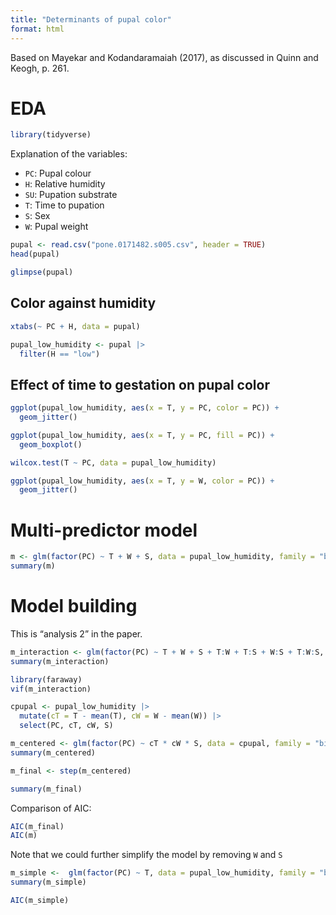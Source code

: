 ```yaml
---
title: "Determinants of pupal color"
format: html
---
```


Based on Mayekar and Kodandaramaiah (2017), as discussed in Quinn and Keogh, p. 261.


# EDA

```r
library(tidyverse)
```


Explanation of the variables:

- `PC`: Pupal colour
- `H`: Relative humidity
- `SU`: Pupation substrate
- `T`: Time to pupation
- `S`: Sex
- `W`: Pupal weight	

```r
pupal <- read.csv("pone.0171482.s005.csv", header = TRUE)
head(pupal)
```

```r
glimpse(pupal)
```

## Color against humidity

```r
xtabs(~ PC + H, data = pupal)
```

```r
pupal_low_humidity <- pupal |>
  filter(H == "low")
```

## Effect of time to gestation on pupal color

```r
ggplot(pupal_low_humidity, aes(x = T, y = PC, color = PC)) +
  geom_jitter()
```

```r
ggplot(pupal_low_humidity, aes(x = T, y = PC, fill = PC)) +
  geom_boxplot()
```

```r
wilcox.test(T ~ PC, data = pupal_low_humidity)
```

```r
ggplot(pupal_low_humidity, aes(x = T, y = W, color = PC)) +
  geom_jitter()
```



# Multi-predictor model

```r
m <- glm(factor(PC) ~ T + W + S, data = pupal_low_humidity, family = "binomial")
summary(m)
```

# Model building

This is "analysis 2" in the paper.

```r
m_interaction <- glm(factor(PC) ~ T + W + S + T:W + T:S + W:S + T:W:S, data = pupal_low_humidity, family = "binomial")
summary(m_interaction)
```

```r
library(faraway)
vif(m_interaction)
```
```r
cpupal <- pupal_low_humidity |>
  mutate(cT = T - mean(T), cW = W - mean(W)) |>
  select(PC, cT, cW, S)
```

```r
m_centered <- glm(factor(PC) ~ cT * cW * S, data = cpupal, family = "binomial")
summary(m_centered)
```

```r
m_final <- step(m_centered)
```


```r
summary(m_final)
```

Comparison of AIC:
```r
AIC(m_final)
AIC(m)
```

Note that we could further simplify the model by removing `W` and `S`

```r
m_simple <-  glm(factor(PC) ~ T, data = pupal_low_humidity, family = "binomial")
summary(m_simple)
```

```r
AIC(m_simple)
```



